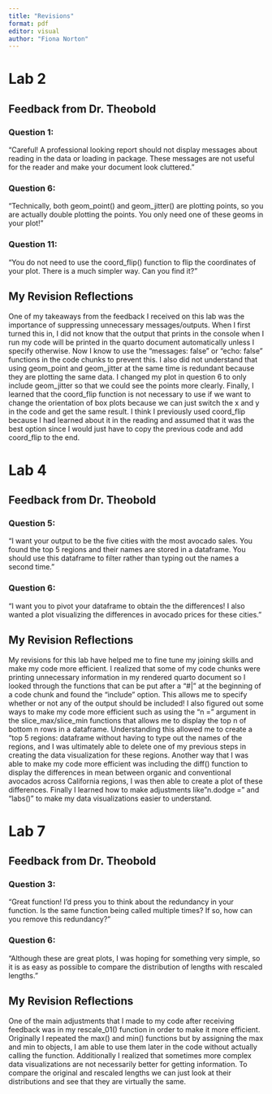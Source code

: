 ```yaml
---
title: "Revisions"
format: pdf
editor: visual
author: "Fiona Norton"
---
```


# Lab 2 

## Feedback from Dr. Theobold 

### Question 1:

"Careful! A professional looking report should not display messages about reading in the data or loading in package. These messages are not useful for the reader and make your document look cluttered."

### Question 6:

"Technically, both geom_point() and geom_jitter() are plotting points, so you are actually double plotting the points. You only need one of these geoms in your plot!"

### Question 11:

"You do not need to use the coord_flip() function to flip the coordinates of your plot. There is a much simpler way. Can you find it?"

## My Revision Reflections 

One of my takeaways from the feedback I received on this lab was the importance of suppressing unnecessary messages/outputs. When I first turned this in, I did not know that the output that prints in the console when I run my code will be printed in the quarto document automatically unless I specify otherwise. Now I know to use the "messages: false" or "echo: false" functions in the code chunks to prevent this. I also did not understand that using geom_point and geom_jitter at the same time is redundant because they are plotting the same data. I changed my plot in question 6 to only include geom_jitter so that we could see the points more clearly. Finally, I learned that the coord_flip function is not necessary to use if we want to change the orientation of box plots because we can just switch the x and y in the code and get the same result. I think I previously used coord_flip because I had learned about it in the reading and assumed that it was the best option since I would just have to copy the previous code and add coord_flip to the end.

# Lab 4

## Feedback from Dr. Theobold 

### Question 5:

"I want your output to be the five cities with the most avocado sales. You found the top 5 regions and their names are stored in a dataframe. You should use this dataframe to filter rather than typing out the names a second time."

### Question 6:

"I want you to pivot your dataframe to obtain the the differences! I also wanted a plot visualizing the differences in avocado prices for these cities."

## My Revision Reflections

My revisions for this lab have helped me to fine tune my joining skills and make my code more efficient. I realized that some of my code chunks were printing unnecessary information in my rendered quarto document so I looked through the functions that can be put after a "#|" at the beginning of a code chunk and found the "include" option. This allows me to specify whether or not any of the output should be included! I also figured out some ways to make my code more efficient such as using the "n =" argument in the slice_max/slice_min functions that allows me to display the top n of bottom n rows in a dataframe. Understanding this allowed me to create a "top 5 regions: dataframe without having to type out the names of the regions, and I was ultimately able to delete one of my previous steps in creating the data visualization for these regions. Another way that I was able to make my code more efficient was including the diff() function to display the differences in mean between organic and conventional avocados across California regions, I was then able to create a plot of these differences. Finally I learned how to make adjustments like"n.dodge =" and "labs()" to make my data visualizations easier to understand.

# Lab 7

## Feedback from Dr. Theobold 

### Question 3:

"Great function! I’d press you to think about the redundancy in your function. Is the same function being called multiple times? If so, how can you remove this redundancy?"

### Question 6:

"Although these are great plots, I was hoping for something very simple, so it is as easy as possible to compare the distribution of lengths with rescaled lengths."

## My Revision Reflections

One of the main adjustments that I made to my code after receiving feedback was in my rescale_01() function in order to make it more efficient. Originally I repeated the max() and min() functions but by assigning the max and min to objects, I am able to use them later in the code without actually calling the function. Additionally I realized that sometimes more complex data visualizations are not necessarily better for getting information. To compare the original and rescaled lengths we can just look at their distributions and see that they are virtually the same.
